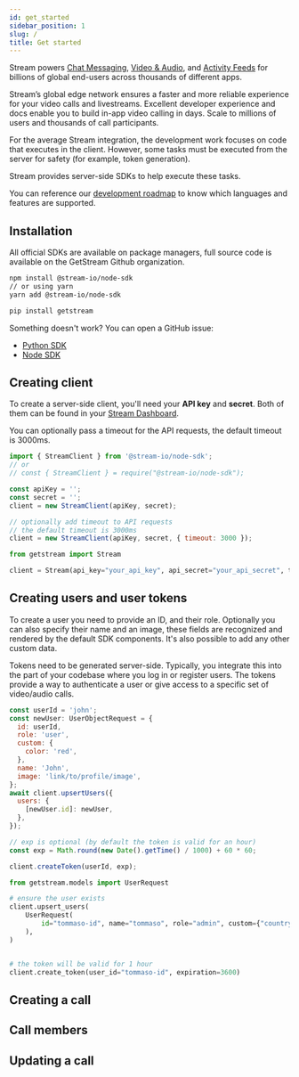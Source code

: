 ```yaml
---
id: get_started
sidebar_position: 1
slug: /
title: Get started
---
```



Stream powers [Chat Messaging](https://getstream.io/chat/), [Video & Audio](https://getstream.io/video/), and [Activity Feeds](https://getstream.io/activity-feeds/) for billions of global end-users across thousands of different apps.

Stream’s global edge network ensures a faster and more reliable experience for your video calls and livestreams. Excellent developer experience and docs enable you to build in-app video calling in days. Scale to millions of users and thousands of call participants.

For the average Stream integration, the development work focuses on code that executes in the client. However, some tasks must be executed from the server for safety (for example, token generation).

Stream provides server-side SDKs to help execute these tasks.

You can reference our [development roadmap](https://github.com/GetStream/protocol/discussions/177) to know which languages and features are supported.

## Installation

All official SDKs are available on package managers, full source code is available on the GetStream Github organization.

<Tabs groupId="examples">
<TabItem value="js" label="JavaScript">

```bash
npm install @stream-io/node-sdk
// or using yarn
yarn add @stream-io/node-sdk
```

</TabItem>
<TabItem value="py" label="Python">

```bash
pip install getstream
```

</TabItem>
</Tabs>

Something doesn't work? You can open a GitHub issue:

- [Python SDK](https://github.com/GetStream/stream-py)
- [Node SDK](https://github.com/GetStream/stream-node)

## Creating client

To create a server-side client, you'll need your **API key** and **secret**. Both of them can be found in your [Stream Dashboard](https://dashboard.getstream.io/).

You can optionally pass a timeout for the API requests, the default timeout is 3000ms.

<Tabs groupId="examples">
<TabItem value="js" label="JavaScript">

```js
import { StreamClient } from '@stream-io/node-sdk';
// or
// const { StreamClient } = require("@stream-io/node-sdk");

const apiKey = '';
const secret = '';
client = new StreamClient(apiKey, secret);

// optionally add timeout to API requests
// the default timeout is 3000ms
client = new StreamClient(apiKey, secret, { timeout: 3000 });
```

</TabItem>
<TabItem value="py" label="Python">

```py
from getstream import Stream

client = Stream(api_key="your_api_key", api_secret="your_api_secret", timeout=3.0)
```

</TabItem>
</Tabs>

## Creating users and user tokens

To create a user you need to provide an ID, and their role. Optionally you can also specify their name and an image, these fields are recognized and rendered by the default SDK components. It's also possible to add any other custom data.

Tokens need to be generated server-side. Typically, you integrate this into the part of your codebase where you log in or register users. The tokens provide a way to authenticate a user or give access to a specific set of video/audio calls.

<Tabs groupId="examples">
<TabItem value="js" label="JavaScript">

```js
const userId = 'john';
const newUser: UserObjectRequest = {
  id: userId,
  role: 'user',
  custom: {
    color: 'red',
  },
  name: 'John',
  image: 'link/to/profile/image',
};
await client.upsertUsers({
  users: {
    [newUser.id]: newUser,
  },
});

// exp is optional (by default the token is valid for an hour)
const exp = Math.round(new Date().getTime() / 1000) + 60 * 60;

client.createToken(userId, exp);
```

</TabItem>
<TabItem value="py" label="Python">

```py
from getstream.models import UserRequest

# ensure the user exists
client.upsert_users(
    UserRequest(
        id="tommaso-id", name="tommaso", role="admin", custom={"country": "NL"}
    ),
)


# the token will be valid for 1 hour
client.create_token(user_id="tommaso-id", expiration=3600)
```

</TabItem>
</Tabs>

## Creating a call

<CreateCall />

## Call members

<CallMembers />

## Updating a call

<UpdateCall />
